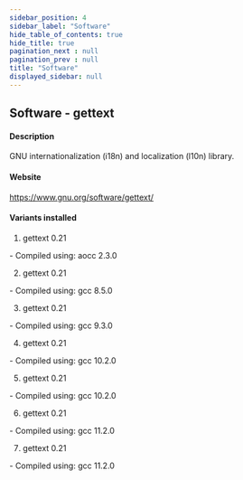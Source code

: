 ```yaml
---
sidebar_position: 4
sidebar_label: "Software"
hide_table_of_contents: true
hide_title: true
pagination_next : null
pagination_prev : null
title: "Software"
displayed_sidebar: null
---
```


## Software - gettext


#### Description
GNU internationalization (i18n) and localization (l10n) library.

#### Website
https://www.gnu.org/software/gettext/

#### Variants installed
1. gettext 0.21
<div class="ul-circle">
    - Compiled using: aocc 2.3.0
</div>

2. gettext 0.21
<div class="ul-circle">
    - Compiled using: gcc 8.5.0
</div>

3. gettext 0.21
<div class="ul-circle">
    - Compiled using: gcc 9.3.0
</div>

4. gettext 0.21
<div class="ul-circle">
    - Compiled using: gcc 10.2.0
</div>

5. gettext 0.21
<div class="ul-circle">
    - Compiled using: gcc 10.2.0
</div>

6. gettext 0.21
<div class="ul-circle">
    - Compiled using: gcc 11.2.0
</div>

7. gettext 0.21
<div class="ul-circle">
    - Compiled using: gcc 11.2.0
</div>

